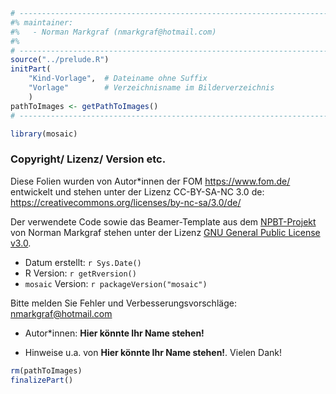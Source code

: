 ```r
# ---------------------------------------------------------------------------
#% maintainer:
#%   - Norman Markgraf (nmarkgraf@hotmail.com)
#%
# ---------------------------------------------------------------------------
source("../prelude.R")
initPart(
    "Kind-Vorlage",  # Dateiname ohne Suffix
    "Vorlage"        # Verzeichnisname im Bilderverzeichnis 
    )
pathToImages <- getPathToImages()
# ---------------------------------------------------------------------------

library(mosaic)

```

### Copyright/ Lizenz/ Version etc.

Diese Folien wurden von Autor\*innen der FOM [https://www.fom.de/](https://www.fom.de/) entwickelt und stehen unter der Lizenz CC-BY-SA-NC 3.0 de: [https://creativecommons.org/licenses/by-nc-sa/3.0/de/](https://creativecommons.org/licenses/by-nc-sa/3.0/de/) 

Der verwendete Code sowie das Beamer-Template aus dem [NPBT-Projekt](http://github.com/NMarkgraf/NPBT) von Norman Markgraf stehen unter der Lizenz [GNU General Public License v3.0](https://www.gnu.org/licenses/gpl-3.0.de.html).

- Datum erstellt: `r Sys.Date()`
- R Version: `r getRversion()`
- `mosaic` Version: `r packageVersion("mosaic")`

Bitte melden Sie Fehler und Verbesserungsvorschläge: [nmarkgraf@hotmail.com](<mailto:nmarkgraf@hotmail.com)

- Autor\*innen: **Hier könnte Ihr Name stehen!**

- Hinweise u.a. von **Hier könnte Ihr Name stehen!**. Vielen Dank!


```r
rm(pathToImages)
finalizePart()
```
